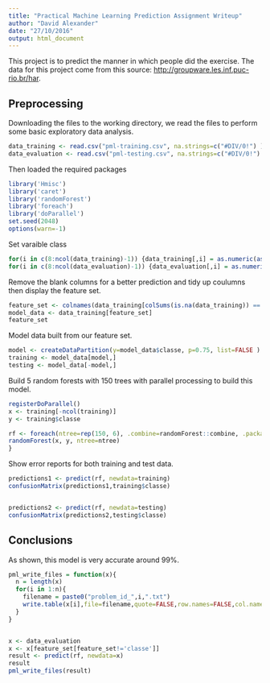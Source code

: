 ```yaml
---
title: "Practical Machine Learning Prediction Assignment Writeup"
author: "David Alexander"
date: "27/10/2016"
output: html_document
---
```


This project is to predict the manner in which people did the exercise. The data for this project come from this source: <http://groupware.les.inf.puc-rio.br/har>.

## Preprocessing

Downloading the files to the working directory, we read the files to perform some basic exploratory data analysis. 

```r
data_training <- read.csv("pml-training.csv", na.strings=c("#DIV/0!") )
data_evaluation <- read.csv("pml-testing.csv", na.strings=c("#DIV/0!") )
```

Then loaded the required packages

```r
library('Hmisc')
library('caret')
library('randomForest')
library('foreach')
library('doParallel')
set.seed(2048)
options(warn=-1)
```

Set varaible class

```r
for(i in c(8:ncol(data_training)-1)) {data_training[,i] = as.numeric(as.character(data_training[,i]))}
for(i in c(8:ncol(data_evaluation)-1)) {data_evaluation[,i] = as.numeric(as.character(data_evaluation[,i]))}
```

Remove the blank columns for a better prediction and tidy up coulumns then display the feature set.

```r
feature_set <- colnames(data_training[colSums(is.na(data_training)) == 0])[-(1:7)]
model_data <- data_training[feature_set]
feature_set
```

Model data built from our feature set.

```r
model <- createDataPartition(y=model_data$classe, p=0.75, list=FALSE )
training <- model_data[model,]
testing <- model_data[-model,]
```

Build 5 random forests with 150 trees with parallel processing to build this model. 

```r
registerDoParallel()
x <- training[-ncol(training)]
y <- training$classe

rf <- foreach(ntree=rep(150, 6), .combine=randomForest::combine, .packages='randomForest') %dopar% {
randomForest(x, y, ntree=ntree) 
}
```

Show error reports for both training and test data.

```r
predictions1 <- predict(rf, newdata=training)
confusionMatrix(predictions1,training$classe)


predictions2 <- predict(rf, newdata=testing)
confusionMatrix(predictions2,testing$classe)
```

## Conclusions 

As shown, this model is very accurate around 99%.

```r
pml_write_files = function(x){
  n = length(x)
  for(i in 1:n){
    filename = paste0("problem_id_",i,".txt")
    write.table(x[i],file=filename,quote=FALSE,row.names=FALSE,col.names=FALSE)
  }
}


x <- data_evaluation
x <- x[feature_set[feature_set!='classe']]
result <- predict(rf, newdata=x)
result
pml_write_files(result)
```





















